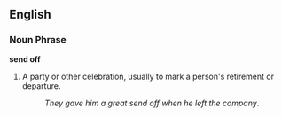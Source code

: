 ==English==
===Noun Phrase===
'''send off''' 
# A party or other celebration, usually to mark a person's retirement or departure.
#: ''They gave him a great send off when he left the company''.